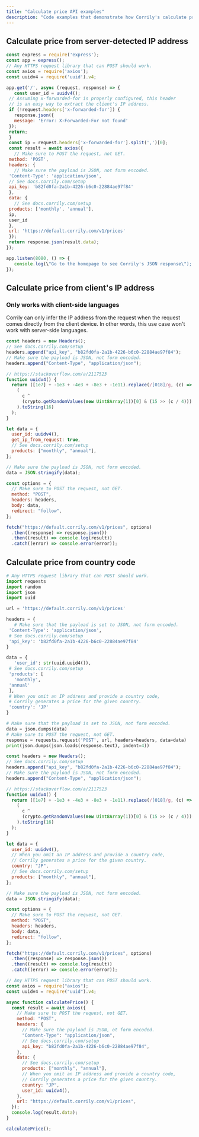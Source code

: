 ```yaml
---
title: "Calculate price API examples"
description: "Code examples that demonstrate how Corrily's calculate price API is commonly used."
---
```


## Calculate price from server-detected IP address

```js Node.js (Express)
const express = require('express');
const app = express();
// Any HTTPS request library that can POST should work.
const axios = require('axios');
const uuidv4 = require('uuid').v4;

app.get('/', async (request, response) => {
   const user_id = uuidv4();
 // Assuming x-forwarded-for is properly configured, this header
 // is an easy way to extract the client's IP address.
 if (!request.headers['x-forwarded-for']) {
   response.json({
   message: 'Error: X-Forwarded-For not found'
 });
 return;
 }
 const ip = request.headers['x-forwarded-for'].split(',')[0];
 const result = await axios({
   // Make sure to POST the request, not GET.
 method: 'POST',
 headers: {
   // Make sure the payload is JSON, not form encoded.
 'Content-Type': 'application/json',
 // See docs.corrily.com/setup
 api_key: 'b82fd0fa-2a1b-4226-b6c0-22884ae97f84'
 },
 data: {
   // See docs.corrily.com/setup
 products: ['monthly', 'annual'],
 ip,
 user_id
 },
 url: 'https://default.corrily.com/v1/prices'
 });
 return response.json(result.data);
});

app.listen(8080, () => {
   console.log(\"Go to the homepage to see Corrily's JSON response\");
});
```

## Calculate price from client's IP address

<Warning>

<h3>Only works with client-side languages</h3>

Corrily can only infer the IP address from the request when the request comes directly from the client device. In other words, this use case won't work with server-side languages.

</Warning>

```js JavaScript
const headers = new Headers();
// See docs.corrily.com/setup
headers.append("api_key", "b82fd0fa-2a1b-4226-b6c0-22884ae97f84");
// Make sure the payload is JSON, not form encoded.
headers.append("Content-Type", "application/json");

// https://stackoverflow.com/a/2117523
function uuidv4() {
  return ([1e7] + -1e3 + -4e3 + -8e3 + -1e11).replace(/[018]/g, (c) =>
    (
      c ^
      (crypto.getRandomValues(new Uint8Array(1))[0] & (15 >> (c / 4)))
    ).toString(16)
  );
}

let data = {
  user_id: uuidv4(),
  get_ip_from_request: true,
  // See docs.corrily.com/setup
  products: ["monthly", "annual"],
};

// Make sure the payload is JSON, not form encoded.
data = JSON.stringify(data);

const options = {
  // Make sure to POST the request, not GET.
  method: "POST",
  headers: headers,
  body: data,
  redirect: "follow",
};

fetch("https://default.corrily.com/v1/prices", options)
  .then((response) => response.json())
  .then((result) => console.log(result))
  .catch((error) => console.error(error));
```

## Calculate price from country code

```python Python
# Any HTTPS request library that can POST should work.
import requests
import random
import json
import uuid

url = 'https://default.corrily.com/v1/prices'

headers = {
   # Make sure that the payload is set to JSON, not form encoded.
 'Content-Type': 'application/json',
 # See docs.corrily.com/setup
 'api_key': 'b82fd0fa-2a1b-4226-b6c0-22884ae97f84'
}

data = {
   'user_id': str(uuid.uuid4()),
 # See docs.corrily.com/setup
 'products': [
   'monthly',
 'annual'
 ],
 # When you omit an IP address and provide a country code,
 # Corrily generates a price for the given country.
 'country': 'JP'
}

# Make sure that the payload is set to JSON, not form encoded.
data = json.dumps(data)
# Make sure to POST the request, not GET.
response = requests.request('POST', url, headers=headers, data=data)
print(json.dumps(json.loads(response.text), indent=4))
```

```js JavaScript
const headers = new Headers();
// See docs.corrily.com/setup
headers.append("api_key", "b82fd0fa-2a1b-4226-b6c0-22884ae97f84");
// Make sure the payload is JSON, not form encoded.
headers.append("Content-Type", "application/json");

// https://stackoverflow.com/a/2117523
function uuidv4() {
  return ([1e7] + -1e3 + -4e3 + -8e3 + -1e11).replace(/[018]/g, (c) =>
    (
      c ^
      (crypto.getRandomValues(new Uint8Array(1))[0] & (15 >> (c / 4)))
    ).toString(16)
  );
}

let data = {
  user_id: uuidv4(),
  // When you omit an IP address and provide a country code,
  // Corrily generates a price for the given country.
  country: "JP",
  // See docs.corrily.com/setup
  products: ["monthly", "annual"],
};

// Make sure the payload is JSON, not form encoded.
data = JSON.stringify(data);

const options = {
  // Make sure to POST the request, not GET.
  method: "POST",
  headers: headers,
  body: data,
  redirect: "follow",
};

fetch("https://default.corrily.com/v1/prices", options)
  .then((response) => response.json())
  .then((result) => console.log(result))
  .catch((error) => console.error(error));
```

```js Node.js
// Any HTTPS request library that can POST should work.
const axios = require("axios");
const uuidv4 = require("uuid").v4;

async function calculatePrice() {
  const result = await axios({
    // Make sure to POST the request, not GET.
    method: "POST",
    headers: {
      // Make sure the payload is JSON, ot form encoded.
      "Content-Type": "application/json",
      // See docs.corrily.com/setup
      api_key: "b82fd0fa-2a1b-4226-b6c0-22884ae97f84",
    },
    data: {
      // See docs.corrily.com/setup
      products: ["monthly", "annual"],
      // When you omit an IP address and provide a country code,
      // Corrily generates a price for the given country.
      country: "JP",
      user_id: uuidv4(),
    },
    url: "https://default.corrily.com/v1/prices",
  });
  console.log(result.data);
}

calculatePrice();
```
